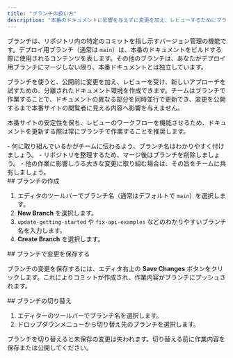 ```yaml
---
title: "ブランチの扱い方"
description: "本番のドキュメントに影響を与えずに変更を加え、レビューするためにブランチを活用する"
---
```


ブランチは、リポジトリ内の特定のコミットを指し示すバージョン管理の機能です。デプロイ用ブランチ（通常は `main`）は、本番のドキュメントをビルドする際に使用されるコンテンツを表します。その他のブランチは、あなたがデプロイ用ブランチにマージしない限り、本番ドキュメントとは独立しています。

ブランチを使うと、公開前に変更を加え、レビューを受け、新しいアプローチを試すための、分離されたドキュメント環境を作成できます。チームはブランチで作業することで、ドキュメントの異なる部分を同時並行で更新でき、変更を公開するまで本番サイトの閲覧者に見える内容へ影響を与えません。

本番サイトの安定性を保ち、レビューのワークフローを機能させるため、ドキュメントを更新する際は常にブランチで作業することを推奨します。

<Tip>
  - 何に取り組んでいるかがチームに伝わるよう、ブランチ名はわかりやすく付けましょう。
  - リポジトリを整理するため、マージ後はブランチを削除しましょう。
  - 他の作業に影響しうる大きな変更に取り組む場合は、その旨をチームに共有しましょう。
</Tip>

<div id="creating-a-branch">
  ## ブランチの作成
</div>

1. エディタのツールバーでブランチ名（通常はデフォルトで `main`）を選択します。
2. **New Branch** を選択します。
3. `update-getting-started` や `fix-api-examples` などのわかりやすいブランチ名を入力します。
4. **Create Branch** を選択します。

<div id="saving-changes-on-a-branch">
  ## ブランチで変更を保存する
</div>

ブランチの変更を保存するには、エディタ右上の **Save Changes** ボタンをクリックします。これによりコミットが作成され、作業内容がブランチにプッシュされます。

<div id="switching-branches">
  ## ブランチの切り替え
</div>

1. エディターのツールバーでブランチ名を選択します。
2. ドロップダウンメニューから切り替え先のブランチを選択します。

<Tip>
  ブランチを切り替えると未保存の変更は失われます。切り替える前に作業内容を保存または公開してください。
</Tip>